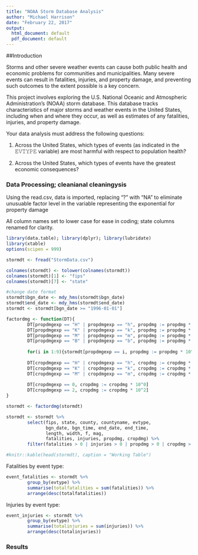 ```yaml
---
title: "NOAA Storm Database Analysis"
author: "Michael Harrison"
date: "February 22, 2017"
output:
  html_document: default
  pdf_document: default
---
```


##Introduction

Storms and other severe weather events can cause both public health and economic problems for communities and municipalities. Many severe events can result in fatalities, injuries, and property damage, and preventing such outcomes to the extent possible is a key concern.

This project involves exploring the U.S. National Oceanic and Atmospheric Administration's (NOAA) storm database. This database tracks characteristics of major storms and weather events in the United States, including when and where they occur, as well as estimates of any fatalities, injuries, and property damage.

Your data analysis must address the following questions:

1. Across the United States, which types of events (as indicated in the 𝙴𝚅𝚃𝚈𝙿𝙴 variable) are most harmful with respect to population health?

2. Across the United States, which types of events have the greatest economic consequences?

### Data Processing; cleanianal cleaningysis

Using the read.csv, data is imported, replacing "?" with "NA" to eliminate unusuable factor level in the variable representing the exponential for property damage

All column names set to lower case for ease in coding; state columns renamed for clarity.

```r
library(data.table); library(dplyr); library(lubridate)
library(xtable)
options(scipen = 999)

stormdt <- fread("StormData.csv")

colnames(stormdt) <- tolower(colnames(stormdt))
colnames(stormdt)[1] <- "fips"
colnames(stormdt)[7] <- "state" 

#change date format
stormdt$bgn_date <- mdy_hms(stormdt$bgn_date)
stormdt$end_date <- mdy_hms(stormdt$end_date)
stormdt <- stormdt[bgn_date >= "1996-01-01"] 

factordmg <- function(DT){
        DT[propdmgexp == "H" | propdmgexp == "h", propdmg := propdmg * 100]
        DT[propdmgexp == "K" | propdmgexp == "k", propdmg := propdmg * 1000]
        DT[propdmgexp == "M" | propdmgexp == "m", propdmg := propdmg * 1E6]
        DT[propdmgexp == "B" | propdmgexp == "b", propdmg := propdmg * 1E9]
        
        for(i in 1:9){stormdt[propdmgexp == i, propdmg := propdmg * 10^i]}
        
        DT[cropdmgexp == "H" | cropdmgexp == "h", cropdmg := cropdmg * 100]
        DT[cropdmgexp == "K" | cropdmgexp == "k", cropdmg := cropdmg * 1000]
        DT[cropdmgexp == "M" | cropdmgexp == "m", cropdmg := cropdmg * 1E6]
        
        DT[cropdmgexp == 0, cropdmg := cropdmg * 10^0]
        DT[cropdmgexp == 2, cropdmg := cropdmg * 10^2]
}

stormdt <- factordmg(stormdt)

stormdt <- stormdt %>% 
        select(fips, state, county, countyname, evtype, 
               bgn_date, bgn_time, end_date, end_time, 
               length, width, f, mag,
               fatalities, injuries, propdmg, cropdmg) %>%
        filter(fatalities > 0 | injuries > 0 | propdmg > 0 | cropdmg > 0)

#knitr::kable(head(stormdt), caption = "Working Table")
```


Fatalities by event type:
```r
event_fatalities <- stormdt %>%
        group_by(evtype) %>%
        summarise(totalfatalities = sum(fatalities)) %>%
        arrange(desc(totalfatalities))
```

Injuries by event type:

```r
event_injuries <- stormdt %>%
        group_by(evtype) %>%
        summarise(totalinjuries = sum(injuries)) %>%
        arrange(desc(totalinjuries))


```



### Results